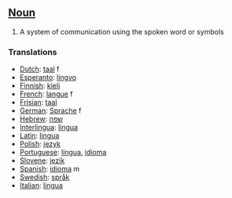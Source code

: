 ==[[Noun]]==
#A system of communication using the spoken word or symbols

===Translations===
*[[Dutch]]: [[taal]] f
*[[Esperanto]]: [[lingvo]]
*[[Finnish]]: [[kieli]]
*[[French]]: [[langue]] f
*[[Frisian]]: [[taal]]
*[[German]]: [[Sprache]] f
*[[Hebrew]]: [[שפה]]
*[[Interlingua]]: [[lingua]]
*[[Latin]]: [[lingua]]
*[[Polish]]: [[język]]
*[[Portuguese]]: [[língua]], [[idioma]]
*[[Slovene]]: [[jezik]]
*[[Spanish]]: [[idioma]] m
*[[Swedish]]: [[språk]]
*[[Italian]]: [[lingua]]
